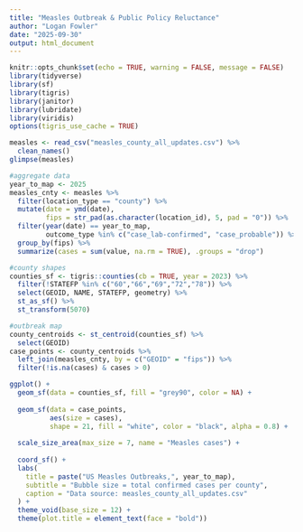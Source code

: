 ```yaml
---
title: "Measles Outbreak & Public Policy Reluctance"
author: "Logan Fowler"
date: "2025-09-30"
output: html_document
---
```


```r
knitr::opts_chunk$set(echo = TRUE, warning = FALSE, message = FALSE)
library(tidyverse)
library(sf)
library(tigris)
library(janitor)
library(lubridate)
library(viridis)
options(tigris_use_cache = TRUE)
```

``` r
measles <- read_csv("measles_county_all_updates.csv") %>%
  clean_names()
glimpse(measles)
```

```r
#aggregate data
year_to_map <- 2025
measles_cnty <- measles %>%
  filter(location_type == "county") %>%
  mutate(date = ymd(date),
         fips = str_pad(as.character(location_id), 5, pad = "0")) %>%
  filter(year(date) == year_to_map,
         outcome_type %in% c("case_lab-confirmed", "case_probable")) %>%
  group_by(fips) %>%
  summarize(cases = sum(value, na.rm = TRUE), .groups = "drop")

#county shapes
counties_sf <- tigris::counties(cb = TRUE, year = 2023) %>%
  filter(!STATEFP %in% c("60","66","69","72","78")) %>%
  select(GEOID, NAME, STATEFP, geometry) %>%
  st_as_sf() %>%
  st_transform(5070)

#outbreak map
county_centroids <- st_centroid(counties_sf) %>%
  select(GEOID)
case_points <- county_centroids %>%
  left_join(measles_cnty, by = c("GEOID" = "fips")) %>%
  filter(!is.na(cases) & cases > 0)

ggplot() +
  geom_sf(data = counties_sf, fill = "grey90", color = NA) +
  
  geom_sf(data = case_points,
          aes(size = cases),
          shape = 21, fill = "white", color = "black", alpha = 0.8) +
  
  scale_size_area(max_size = 7, name = "Measles cases") +
  
  coord_sf() +
  labs(
    title = paste("US Measles Outbreaks,", year_to_map),
    subtitle = "Bubble size = total confirmed cases per county",
    caption = "Data source: measles_county_all_updates.csv"
  ) +
  theme_void(base_size = 12) +
  theme(plot.title = element_text(face = "bold"))
```

